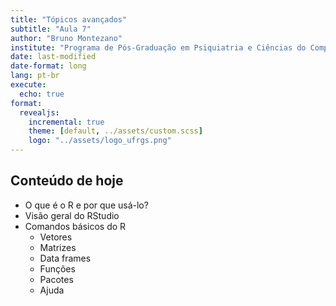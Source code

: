 ```yaml
---
title: "Tópicos avançados"
subtitle: "Aula 7"
author: "Bruno Montezano"
institute: "Programa de Pós-Graduação em Psiquiatria e Ciências do Comportamento\nUniversidade Federal do Rio Grande do Sul"
date: last-modified
date-format: long
lang: pt-br
execute:
  echo: true
format:
  revealjs:
    incremental: true
    theme: [default, ../assets/custom.scss]
    logo: "../assets/logo_ufrgs.png"
---
```


## Conteúdo de hoje {.smaller}

- O que é o R e por que usá-lo?
- Visão geral do RStudio
- Comandos básicos do R
  - Vetores
  - Matrizes
  - Data frames
  - Funções
  - Pacotes
  - Ajuda
  
##